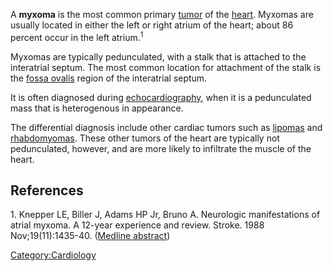 A '''myxoma''' is the most common primary [[tumor]] of the [[heart]].  Myxomas are usually located in either the left or right atrium of the heart;  about 86 percent occur in the left atrium.<sup>1</sup>

Myxomas are typically pedunculated, with a stalk that is attached to the interatrial septum.  The most common location for attachment of the stalk is the [[fossa ovalis]] region of the interatrial septum.

It is often diagnosed during [[echocardiography]], when it is a pedunculated mass that is heterogenous in appearance.

The differential diagnosis include other cardiac tumors such as [[lipoma|lipomas]] and [[rhabdomyoma|rhabdomyomas]].  These other tumors of the heart are typically not pedunculated, however, and are more likely to infiltrate the muscle of the heart.

==References==
1. Knepper LE, Biller J, Adams HP Jr, Bruno A. Neurologic manifestations of atrial myxoma. A 12-year experience and review. Stroke. 1988 Nov;19(11):1435-40. ([http://www.ncbi.nlm.nih.gov/entrez/query.fcgi?cmd=Retrieve&db=pubmed&dopt=Abstract&list_uids=3188128 Medline abstract])

[[Category:Cardiology]]

{{stub}}